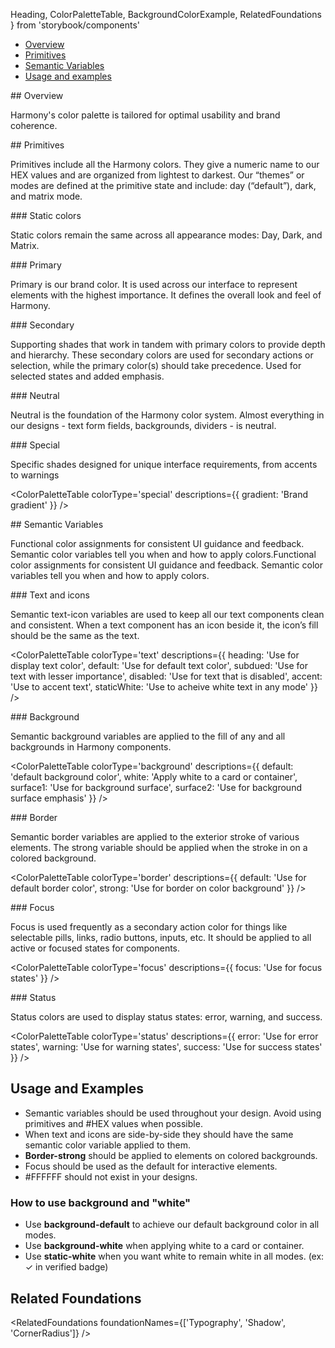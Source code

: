 
  Heading,
  ColorPaletteTable,
  BackgroundColorExample,
  RelatedFoundations
} from 'storybook/components'


<Meta title='Foundations/Color' />

<Title>Color</Title>

- [Overview](#overview)
- [Primitives](#primitives)
- [Semantic Variables](#semantic-variables)
- [Usage and examples](#usage-and-examples)

<Heading>
## Overview

Harmony's color palette is tailored for optimal usability and brand coherence.

</Heading>

<Heading>
## Primitives

Primitives include all the Harmony colors. They give a numeric name to our HEX values and are organized from lightest to darkest. Our “themes” or modes are defined at the primitive state and include: day (“default”), dark, and matrix mode.

</Heading>

<Heading>
### Static colors

Static colors remain the same across all appearance modes: Day, Dark, and Matrix.

</Heading>

<Heading>
### Primary

Primary is our brand color. It is used across our interface to represent elements with the highest importance. It defines the overall look and feel of Harmony.

</Heading>

<ColorPaletteTable colorType='primary' />

<Heading>
### Secondary

Supporting shades that work in tandem with primary colors to provide depth and hierarchy. These secondary colors are used for secondary actions or selection, while the primary color(s) should take precedence. Used for selected states and added emphasis.

</Heading>

<ColorPaletteTable colorType='secondary' />

<Heading>
### Neutral

Neutral is the foundation of the Harmony color system. Almost everything in our designs - text form fields, backgrounds, dividers - is neutral.

</Heading>

<ColorPaletteTable colorType='neutral' />

<Heading>
### Special

Specific shades designed for unique interface requirements, from accents to warnings

</Heading>

<ColorPaletteTable
  colorType='special'
  descriptions={{
    gradient: 'Brand gradient'
  }}
/>

<Heading>
## Semantic Variables

Functional color assignments for consistent UI guidance and feedback. Semantic color variables tell you when and how to apply colors.Functional color assignments for consistent UI guidance and feedback. Semantic color variables tell you when and how to apply colors.

</Heading>

<Heading>
### Text and icons

Semantic text-icon variables are used to keep all our text components clean and consistent. When a text component has an icon beside it, the icon’s fill should be the same as the text.

</Heading>

<ColorPaletteTable
  colorType='text'
  descriptions={{
    heading: 'Use for display text color',
    default: 'Use for default text color',
    subdued: 'Use for text with lesser importance',
    disabled: 'Use for text that is disabled',
    accent: 'Use to accent text',
    staticWhite: 'Use to acheive white text in any mode'
  }}
/>

<Heading>
### Background

Semantic background variables are applied to the fill of any and all backgrounds in Harmony components.

</Heading>

<ColorPaletteTable
  colorType='background'
  descriptions={{
    default: 'default background color',
    white: 'Apply white to a card or container',
    surface1: 'Use for background surface',
    surface2: 'Use for background surface emphasis'
  }}
/>

<Heading>
### Border

Semantic border variables are applied to the exterior stroke of various elements. The strong variable should be applied when the stroke in on a colored background.

</Heading>

<ColorPaletteTable
  colorType='border'
  descriptions={{
    default: 'Use for default border color',
    strong: 'Use for border on color background'
  }}
/>

<Heading>
### Focus

Focus is used frequently as a secondary action color for things like selectable pills, links, radio buttons, inputs, etc. It should be applied to all active or focused states for components.

</Heading>

<ColorPaletteTable
  colorType='focus'
  descriptions={{
    focus: 'Use for focus states'
  }}
/>

<Heading>
### Status

Status colors are used to display status states: error, warning, and success.

</Heading>

<ColorPaletteTable
  colorType='status'
  descriptions={{
    error: 'Use for error states',
    warning: 'Use for warning states',
    success: 'Use for success states'
  }}
/>

## Usage and Examples

- Semantic variables should be used throughout your design. Avoid using primitives and #HEX values when possible.
- When text and icons are side-by-side they should have the same semantic color variable applied to them.
- **Border-strong** should be applied to elements on colored backgrounds.
- Focus should be used as the default for interactive elements.
- #FFFFFF should not exist in your designs.

### How to use background and "white"

- Use **background-default** to achieve our default background color in all modes.
- Use **background-white** when applying white to a card or container.
- Use **static-white** when you want white to remain white in all modes. (ex: ✓ in verified badge)

<Unstyled>
  <Flex gap='3xl'>
    <ThemeProvider theme='day'>
      <BackgroundColorExample />
    </ThemeProvider>
    <ThemeProvider theme='dark'>
      <BackgroundColorExample />
    </ThemeProvider>
    <ThemeProvider theme='matrix'>
      <BackgroundColorExample />
    </ThemeProvider>
  </Flex>
</Unstyled>

## Related Foundations

<RelatedFoundations
  foundationNames={['Typography', 'Shadow', 'CornerRadius']}
/>
